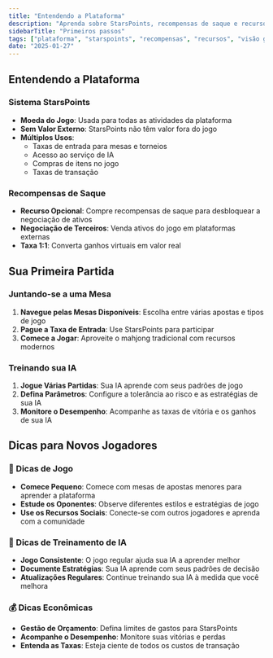 ```yaml
---
title: "Entendendo a Plataforma"
description: "Aprenda sobre StarsPoints, recompensas de saque e recursos essenciais da plataforma Mahjong Stars"
sidebarTitle: "Primeiros passos"
tags: ["plataforma", "starspoints", "recompensas", "recursos", "visão geral"]
date: "2025-01-27"
---
```


## Entendendo a Plataforma

### Sistema StarsPoints
- **Moeda do Jogo**: Usada para todas as atividades da plataforma
- **Sem Valor Externo**: StarsPoints não têm valor fora do jogo
- **Múltiplos Usos**:
  - Taxas de entrada para mesas e torneios
  - Acesso ao serviço de IA
  - Compras de itens no jogo
  - Taxas de transação

### Recompensas de Saque
- **Recurso Opcional**: Compre recompensas de saque para desbloquear a negociação de ativos
- **Negociação de Terceiros**: Venda ativos do jogo em plataformas externas
- **Taxa 1:1**: Converta ganhos virtuais em valor real

## Sua Primeira Partida

### Juntando-se a uma Mesa
1. **Navegue pelas Mesas Disponíveis**: Escolha entre várias apostas e tipos de jogo
2. **Pague a Taxa de Entrada**: Use StarsPoints para participar
3. **Comece a Jogar**: Aproveite o mahjong tradicional com recursos modernos

### Treinando sua IA
1. **Jogue Várias Partidas**: Sua IA aprende com seus padrões de jogo
2. **Defina Parâmetros**: Configure a tolerância ao risco e as estratégias de sua IA
3. **Monitore o Desempenho**: Acompanhe as taxas de vitória e os ganhos de sua IA

## Dicas para Novos Jogadores

### 🎯 Dicas de Jogo
- **Comece Pequeno**: Comece com mesas de apostas menores para aprender a plataforma
- **Estude os Oponentes**: Observe diferentes estilos e estratégias de jogo
- **Use os Recursos Sociais**: Conecte-se com outros jogadores e aprenda com a comunidade

### 🤖 Dicas de Treinamento de IA
- **Jogo Consistente**: O jogo regular ajuda sua IA a aprender melhor
- **Documente Estratégias**: Sua IA aprende com seus padrões de decisão
- **Atualizações Regulares**: Continue treinando sua IA à medida que você melhora

### 💰 Dicas Econômicas
- **Gestão de Orçamento**: Defina limites de gastos para StarsPoints
- **Acompanhe o Desempenho**: Monitore suas vitórias e perdas
- **Entenda as Taxas**: Esteja ciente de todos os custos de transação